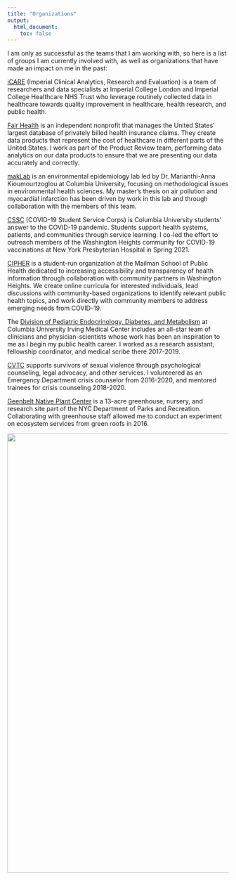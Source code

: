 ```yaml
---
title: "Organizations"
output: 
  html_document:
    toc: false
---
```


I am only as successful as the teams that I am working with, so here is a list of groups I am currently involved with, as well as organizations that have made an impact on me in the past:

[iCARE](https://imperialbrc.nihr.ac.uk/facilities/icare/) (Imperial Clinical Analytics, Research and Evaluation) is a team of researchers and data specialists at Imperial College London and Imperial College Healthcare NHS Trust who leverage routinely collected data in healthcare towards quality improvement in healthcare, health research, and public health.

[Fair Health](https://www.fairhealth.org/) is an independent nonprofit that manages the United States' largest database of privately billed health insurance claims. They create data products that represent the cost of healthcare in different parts of the United States. I work as part of the Product Review team, performing data analytics on our data products to ensure that we are presenting our data accurately and correctly.

[makLab](https://marianthi.github.io/makLAB.github.io/index.html) is an environmental epidemiology lab led by Dr. Marianthi-Anna Kioumourtzoglou at Columbia University, focusing on methodological issues in environmental health sciences. My master's thesis on air pollution and myocardial infarction has been driven by work in this lab and through collaboration with the members of this team.

[CSSC](https://www.vagelos.columbia.edu/education/student-resources/covid-19-student-service-corps-cssc) (COVID-19 Student Service Corps) is Columbia University students' answer to the COVID-19 pandemic. Students support health systems, patients, and communities through service learning. I co-led the effort to outreach members of the Washington Heights community for COVID-19 vaccinations at New York Presbyterian Hospital in Spring 2021.

[CIPHER](https://www.decipherpubhealth.org/) is a student-run organization at the Mailman School of Public Health dedicated to increasing accessibility and transparency of health information through collaboration with community partners in Washington Heights. We create online curricula for interested individuals, lead discussions with community-based organizations to identify relevant public health topics, and work directly with community members to address emerging needs from COVID-19.

The [Division of Pediatric Endocrinology, Diabetes, and Metabolism](https://www.pediatrics.columbia.edu/about-us/divisions/endocrinology-diabetes-and-metabolism) at Columbia University Irving Medical Center includes an all-star team of clinicians and physician-scientists whose work has been an inspiration to me as I begin my public health career. I worked as a research assistant, fellowship coordinator, and medical scribe there 2017-2019.

[CVTC](https://www.cvtcnyc.org/) supports survivors of sexual violence through psychological counseling, legal advocacy, and other services. I volunteered as an Emergency Department crisis counselor from 2016-2020, and mentored trainees for crisis counseling 2018-2020.

[Geenbelt Native Plant Center](https://www.nycgovparks.org/greening/greenbelt-native-plant-center) is a 13-acre greenhouse, nursery, and research site part of the NYC Department of Parks and Recreation. Collaborating with greenhouse staff allowed me to conduct an experiment on ecosystem services from green roofs in 2016.

<img align="bottom" width="1000" src="images/mountains.jpg">